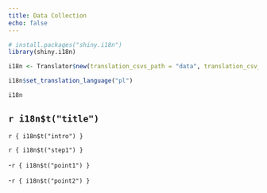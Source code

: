 ```yaml
---
title: Data Collection
echo: false
---
```



```r

# install.packages("shiny.i18n")
library(shiny.i18n)

```


```r

i18n <- Translator$new(translation_csvs_path = "data", translation_csv_config = "languages/en/config.yml")

i18n$set_translation_language("pl")

i18n

```


## `r i18n$t("title")`


 `r { i18n$t("intro") }`

`r { i18n$t("step1") }`

-`r { i18n$t("point1") }`

-`r { i18n$t("point2") }`




